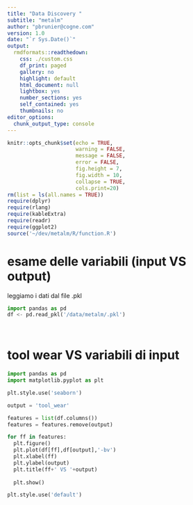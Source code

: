 ```yaml
---
title: "Data Discovery "
subtitle: "metalm"
author: "pbrunier@cogne.com"
version: 1.0 
date: "`r Sys.Date()`"
output:
  rmdformats::readthedown:
    css: ./custom.css
    df_print: paged
    gallery: no
    highlight: default
    html_document: null
    lightbox: yes
    number_sections: yes
    self_contained: yes
    thumbnails: no
editor_options:
  chunk_output_type: console
---
```


```r
knitr::opts_chunk$set(echo = TRUE,
                      warning = FALSE,
                      message = FALSE,
                      error = FALSE,
                      fig.height = 7,
                      fig.width = 10,
                      collapse = TRUE,
                      cols.print=20)
rm(list = ls(all.names = TRUE))
require(dplyr)
require(rlang)
require(kableExtra)
require(readr)
require(ggplot2)
source('~/dev/metalm/R/function.R')
```

# esame delle variabili (input VS output)

leggiamo i dati dal file .pkl

```python
import pandas as pd
df <- pd.read_pkl('/data/metalm/.pkl')

                       
```

# tool wear VS variabili di input

```python

import pandas as pd
import matplotlib.pyplot as plt

plt.style.use('seaborn')

output = 'tool_wear'

features = list(df.columns())
features = features.remove(output)

for ff in features:
  plt.figure()
  plt.plot(df[ff],df[output],'-bv')
  plt.xlabel(ff)
  plt.ylabel(output)
  plt.title(ff+' VS '+output)
  
  plt.show()

plt.style.use('default')
```